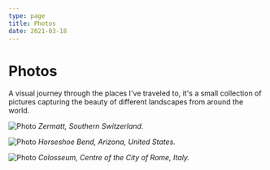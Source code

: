 ```yaml
---
type: page
title: Photos
date: 2021-03-18
---
```


# Photos

A visual journey through the places I've traveled to, it's a small collection of pictures capturing the beauty of different landscapes from around the world.


<Image
  src="/images/zermatt.jpg"
  alt="Photo"
  width={1130}
  height={750}
  priority
  className="next-image"
/>
_Zermatt, Southern Switzerland._

<Image
  src="/images/horseshoe.jpg"
  alt="Photo"
  width={1130}
  height={750}
  priority
  className="next-image"
/>
_Horseshoe Bend, Arizona, United States._

<Image
  src="/images/colosseum.jpg"
  alt="Photo"
  width={1130}
  height={750}
  priority
  className="next-image"
/>
_Colosseum, Centre of the City of Rome, Italy._
